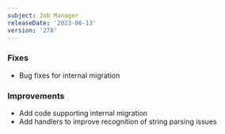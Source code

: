 ```yaml
---
subject: Job Manager
releaseDate: '2023-06-13'
version: '278'
---
```


### Fixes

* Bug fixes for internal migration

### Improvements

* Add code supporting internal migration
* Add handlers to improve recognition of string parsing issues
